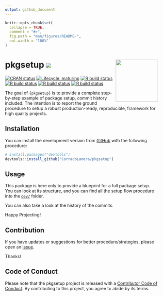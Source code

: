 ```yaml
---
output: github_document
---
```


<!-- README.md is generated from README.Rmd. Please edit that file -->

```r
knitr::opts_chunk$set(
  collapse = TRUE,
  comment = "#>",
  fig.path = "man/figures/README-",
  out.width = "100%"
)
```

# pkgsetup [![](https://img.shields.io/badge/WEBsite-click--me-orange.svg)](http://corradolanera.github.io/pkgsetup/) <img src='man/figures/logo.png' align="right" height="139" />

<!-- badges: start -->
[![CRAN status](https://www.r-pkg.org/badges/version/pkgsetup)](https://CRAN.R-project.org/package=pkgsetup)
[![Lifecycle: maturing](https://img.shields.io/badge/lifecycle-maturing-blue.svg)](https://www.tidyverse.org/lifecycle/#maturing)
[![R build status](https://github.com/CorradoLanera/pkgsetup/workflows/pkgdown/badge.svg)](https://github.com/CorradoLanera/pkgsetup/actions)
[![R build status](https://github.com/CorradoLanera/pkgsetup/workflows/lint/badge.svg)](https://github.com/CorradoLanera/pkgsetup/actions)
[![R build status](https://github.com/CorradoLanera/pkgsetup/workflows/R-CMD-check/badge.svg)](https://github.com/CorradoLanera/pkgsetup/actions)
[![R build status](https://github.com/CorradoLanera/pkgsetup/workflows/test-coverage/badge.svg)](https://github.com/CorradoLanera/pkgsetup/actions)
<!-- badges: end -->

The goal of `{pkgsetup}` is to provide a complete step-by-step example of
package setup, commit history included. The intention is to report the
ground procedure to setup a robust production-ready, reproducible,
framework for high quality projects.

## Installation

You can install the development version from
[GitHub](https://github.com/) with the following procedure:

```r
# install.packages("devtools")
devtools::install_github("CorradoLanera/pkgsetup")
```




## Usage

This package is here only to provide a blueprint for a full package
setup. You can look at its structure, and you can find all the setup
flow procedure into the
[`dev/`](https://github.com/CorradoLanera/pkgsetup/blob/master/dev/)
folder.

You can also take a look at the history of the commits.

Happy Projecting!




## Contribution

If you have updates or suggestions for better procedure/strategies,
please open an
[issue](https://github.com/CorradoLanera/pkgsetup/issues).

Thanks!




## Code of Conduct

Please note that the pkgsetup project is released with a [Contributor
Code of
Conduct](https://contributor-covenant.org/version/2/0/CODE_OF_CONDUCT.html).
By contributing to this project, you agree to abide by its terms.
